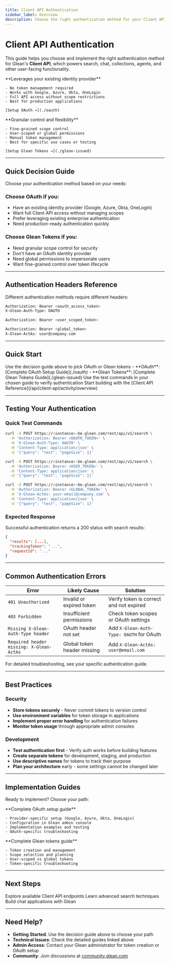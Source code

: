 ```yaml
---
title: Client API Authentication
sidebar_label: Overview
description: Choose the right authentication method for your Client API integration
---
```



# Client API Authentication

This guide helps you choose and implement the right authentication method for Glean's **Client API**, which powers search, chat, collections, agents, and other user-facing functionality.

<CardGroup cols={2}>
  <Card title="OAuth (Recommended)" icon="Shield">
    **Leverages your existing identity provider**
    
    - No token management required
    - Works with Google, Azure, Okta, OneLogin
    - Full API access without scope restrictions
    - Best for production applications
    
    [Setup OAuth →](./oauth)
  </Card>
  
  <Card title="Glean Tokens (Alternative)" icon="Key">
    **Granular control and flexibility**
    
    - Fine-grained scope control
    - User-scoped or global permissions
    - Manual token management
    - Best for specific use cases or testing
    
    [Setup Glean Tokens →](./glean-issued)
  </Card>
</CardGroup>

---

## Quick Decision Guide

Choose your authentication method based on your needs:

### Choose OAuth if you:
- Have an existing identity provider (Google, Azure, Okta, OneLogin)
- Want full Client API access without managing scopes
- Prefer leveraging existing enterprise authentication
- Need production-ready authentication quickly

### Choose Glean Tokens if you:
- Need granular scope control for security
- Don't have an OAuth identity provider
- Need global permissions to impersonate users
- Want fine-grained control over token lifecycle

---

## Authentication Headers Reference

Different authentication methods require different headers:

<Tabs>
<TabItem value="oauth" label="OAuth">

```bash
Authorization: Bearer <oauth_access_token>
X-Glean-Auth-Type: OAUTH
```

</TabItem>
<TabItem value="user-scoped" label="User-Scoped Token">

```bash
Authorization: Bearer <user_scoped_token>
```

</TabItem>
<TabItem value="global" label="Global Token">

```bash
Authorization: Bearer <global_token>
X-Glean-ActAs: user@company.com
```

</TabItem>
</Tabs>

---

## Quick Start

<Steps>
  <Step title="Choose your authentication method">
    Use the decision guide above to pick OAuth or Glean tokens
  </Step>
  
  <Step title="Follow the detailed setup guide">
    - **OAuth**: [Complete OAuth Setup Guide](./oauth)
    - **Glean Tokens**: [Complete Glean Tokens Guide](./glean-issued)
  </Step>
  
  <Step title="Test your integration">
    Use the test commands in your chosen guide to verify authentication
  </Step>
  
  <Step title="Build your application">
    Start building with the [Client API Reference](/api/client-api/activity/overview)
  </Step>
</Steps>

---

## Testing Your Authentication

### Quick Test Commands

<Tabs>
<TabItem value="oauth" label="OAuth">

```bash
curl -X POST https://<instance>-be.glean.com/rest/api/v1/search \
  -H 'Authorization: Bearer <OAUTH_TOKEN>' \
  -H 'X-Glean-Auth-Type: OAUTH' \
  -H 'Content-Type: application/json' \
  -d '{"query": "test", "pageSize": 1}'
```

</TabItem>
<TabItem value="user-scoped" label="User-Scoped Token">

```bash
curl -X POST https://<instance>-be.glean.com/rest/api/v1/search \
  -H 'Authorization: Bearer <USER_TOKEN>' \
  -H 'Content-Type: application/json' \
  -d '{"query": "test", "pageSize": 1}'
```

</TabItem>
<TabItem value="global" label="Global Token">

```bash
curl -X POST https://<instance>-be.glean.com/rest/api/v1/search \
  -H 'Authorization: Bearer <GLOBAL_TOKEN>' \
  -H 'X-Glean-ActAs: your-email@company.com' \
  -H 'Content-Type: application/json' \
  -d '{"query": "test", "pageSize": 1}'
```

</TabItem>
</Tabs>

### Expected Response

Successful authentication returns a 200 status with search results:

```json
{
  "results": [...],
  "trackingToken": "...",
  "requestId": "..."
}
```

---

## Common Authentication Errors

| Error | Likely Cause | Solution |
|-------|--------------|----------|
| `401 Unauthorized` | Invalid or expired token | Verify token is correct and not expired |
| `403 Forbidden` | Insufficient permissions | Check token scopes or OAuth settings |
| `Missing X-Glean-Auth-Type header` | OAuth header not set | Add `X-Glean-Auth-Type: OAUTH` for OAuth |
| `Required header missing: X-Glean-ActAs` | Global token header missing | Add `X-Glean-ActAs: user@email.com` |

For detailed troubleshooting, see your specific authentication guide.

---

## Best Practices

### Security
- **Store tokens securely** - Never commit tokens to version control
- **Use environment variables** for token storage in applications
- **Implement proper error handling** for authentication failures
- **Monitor token usage** through appropriate admin consoles

### Development
- **Test authentication first** - Verify auth works before building features
- **Create separate tokens** for development, staging, and production
- **Use descriptive names** for tokens to track their purpose
- **Plan your architecture** early - some settings cannot be changed later

---

## Implementation Guides

Ready to implement? Choose your path:

<CardGroup cols={2}>
  <Card title="OAuth Authentication" href="./oauth" icon="Shield">
    **Complete OAuth setup guide**
    
    - Provider-specific setup (Google, Azure, Okta, OneLogin)
    - Configuration in Glean admin console
    - Implementation examples and testing
    - OAuth-specific troubleshooting
  </Card>
  
  <Card title="Glean-Issued Tokens" href="./glean-issued" icon="Key">
    **Complete Glean tokens guide**
    
    - Token creation and management
    - Scope selection and planning
    - User-scoped vs global tokens
    - Token-specific troubleshooting
  </Card>
</CardGroup>

---

## Next Steps

<CardGroup cols={3}>
  <Card title="Client API Reference" href="/api/client-api/activity/overview" icon="Book">
    Explore available Client API endpoints
  </Card>
  <Card title="Search Implementation" href="/api-info/client/search/filtering-results" icon="Search">
    Learn advanced search techniques
  </Card>
  <Card title="Chat Integration" href="/api/client-api/chat/overview" icon="chat" iconSet="glean">
    Build chat applications with Glean
  </Card>
</CardGroup>

---

## Need Help?

- **Getting Started**: Use the decision guide above to choose your path
- **Technical Issues**: Check the detailed guides linked above
- **Admin Access**: Contact your Glean administrator for token creation or OAuth setup
- **Community**: Join discussions at [community.glean.com](https://community.glean.com)